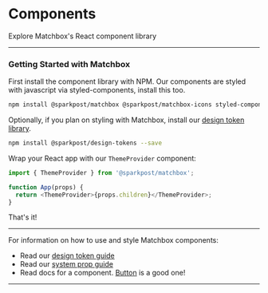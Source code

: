# Components

Explore Matchbox's React component library

---

### Getting Started with Matchbox

First install the component library with <ExternalLink tp="https://www.npmjs.com/package/@sparkpost/matchbox">NPM</ExternalLink>. Our components are styled with javascript via <ExternalLink to="https://styled-components.com/">styled-components</ExternalLink>, install this too.

```bash
npm install @sparkpost/matchbox @sparkpost/matchbox-icons styled-components --save
```

Optionally, if you plan on styling with Matchbox, install our [design token library](/design/overview).

```bash
npm install @sparkpost/design-tokens --save
```

Wrap your React app with our `ThemeProvider` component:

```javascript
import { ThemeProvider } from '@sparkpost/matchbox';

function App(props) {
  return <ThemeProvider>{props.children}</ThemeProvider>;
}
```

That's it!

---

For information on how to use and style Matchbox components:

- Read our [design token guide](/design/overview)
- Read our [system prop guide](/components/system-props)
- Read docs for a component. [Button](/components/button) is a good one!

---
